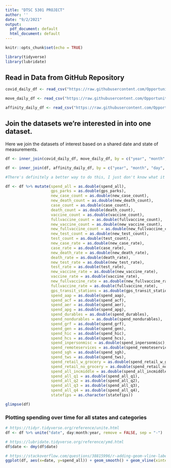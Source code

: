 ```yaml
---
title: "DTSC 5301 PROJECT"
author: ''
date: "9/2/2021"
output:
  pdf_document: default
  html_document: default
---
```


```r
knitr::opts_chunk$set(echo = TRUE)

library(tidyverse)
library(lubridate)
```

## Read in Data from GitHub Repository
```r
covid_daily_df <- read_csv("https://raw.githubusercontent.com/OpportunityInsights/EconomicTracker/main/data/COVID%20-%20State%20-%20Daily.csv")

move_daily_df <- read_csv("https://raw.githubusercontent.com/OpportunityInsights/EconomicTracker/main/data/Google%20Mobility%20-%20State%20-%20Daily.csv")

affinity_daily_df <- read_csv("https://raw.githubusercontent.com/OpportunityInsights/EconomicTracker/main/data/Affinity%20-%20State%20-%20Daily.csv")
```
## Join the datasets we're interested in into one dataset.

Here we join the datasets of interest based on a shared date and state of measurements.

```r
df <- inner_join(covid_daily_df, move_daily_df, by = c("year", "month", "day", "statefips"))

df <- inner_join(df, affinity_daily_df, by = c("year", "month", "day", "statefips"))

#There's definitely a better way to do this, I just don't know what it is.

df <- df %>% mutate(spend_all = as.double(spend_all), 
                    gps_parks = as.double(gps_parks),
                    new_case_count = as.double(new_case_count),
                    new_death_count = as.double(new_death_count),
                    case_count = as.double(case_count),
                    death_count = as.double(death_count),
                    vaccine_count = as.double(vaccine_count),
                    fullvaccine_count = as.double(fullvaccine_count),
                    new_vaccine_count = as.double(new_vaccine_count),
                    new_fullvaccine_count = as.double(new_fullvaccine_count),
                    new_test_count = as.double(new_test_count),
                    test_count = as.double(test_count),
                    new_case_rate = as.double(new_case_rate),
                    case_rate = as.double(case_rate),
                    new_death_rate = as.double(new_death_rate),
                    death_rate = as.double(death_rate),
                    new_test_rate = as.double(new_test_rate),
                    test_rate = as.double(test_rate),
                    new_vaccine_rate = as.double(new_vaccine_rate),
                    vaccine_rate = as.double(vaccine_rate),
                    new_fullvaccine_rate = as.double(new_fullvaccine_rate),
                    fullvaccine_rate = as.double(fullvaccine_rate),
                    gps_transit_stations = as.double(gps_transit_stations),
                    spend_aap = as.double(spend_aap),
                    spend_acf = as.double(spend_acf),
                    spend_aer = as.double(spend_aer),
                    spend_apg = as.double(spend_apg),
                    spend_durables = as.double(spend_durables),
                    spend_nondurables = as.double(spend_nondurables),
                    spend_grf = as.double(spend_grf),
                    spend_gen = as.double(spend_gen),
                    spend_hic = as.double(spend_hic),
                    spend_hcs = as.double(spend_hcs),
                    spend_inpersonmisc = as.double(spend_inpersonmisc),
                    spend_remoteservices = as.double(spend_remoteservices),
                    spend_sgh = as.double(spend_sgh),
                    spend_tws = as.double(spend_tws),
                    spend_retail_w_grocery = as.double(spend_retail_w_grocery),
                    spend_retail_no_grocery = as.double(spend_retail_no_grocery),
                    spend_all_incmiddle = as.double(spend_all_incmiddle),
                    spend_all_q1 = as.double(spend_all_q1),
                    spend_all_q2 = as.double(spend_all_q2),
                    spend_all_q3 = as.double(spend_all_q3),
                    spend_all_q4 = as.double(spend_all_q4),
                    statefips = as.character(statefips))

glimpse(df)
```

### Plotting spending over time for all states and categories
```r
# https://tidyr.tidyverse.org/reference/unite.html
df <- df %>% unite("date", day:month:year, remove = FALSE, sep = "-")

# https://lubridate.tidyverse.org/reference/ymd.html
df$date <- dmy(df$date)

# https://stackoverflow.com/questions/38815996/r-adding-geom-vline-labels-to-geom-histogram-labels
ggplot(df, aes(x=date, y=spend_all)) + geom_smooth() + geom_vline(xintercept = as.Date("2020-04-12")) + geom_vline(xintercept = as.Date("2021-01-01")) + geom_vline(xintercept = as.Date("2021-03-01")) + geom_text(aes(x=as.Date("2020-05-28"), label="1st Check", color="red"), angle=45, y = 0) + geom_text(aes(x=as.Date("2020-11-05"), label="2nd Check", color="green"), angle=45, y = -.1) + geom_text(aes(x=as.Date("2021-04-25"), label="3rd Check", color="blue"), angle=45, y = -.1)
```








